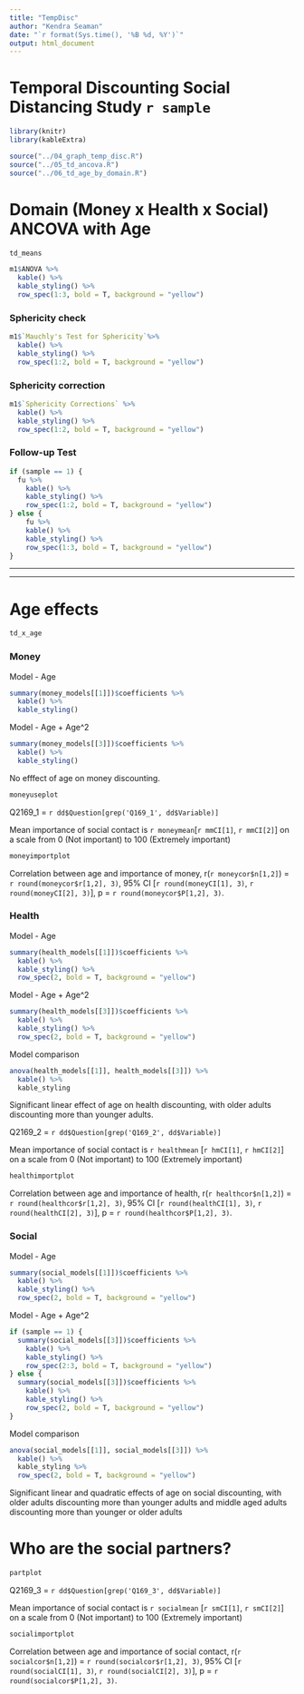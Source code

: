 ```yaml
---
title: "TempDisc"
author: "Kendra Seaman"
date: "`r format(Sys.time(), '%B %d, %Y')`"
output: html_document
---
```


# Temporal Discounting Social Distancing Study `r sample`

```r
library(knitr)
library(kableExtra)
```

```r
source("../04_graph_temp_disc.R")
source("../05_td_ancova.R")
source("../06_td_age_by_domain.R")
```

# Domain (Money x Health x Social) ANCOVA with Age 
```r
td_means
```

```r
m1$ANOVA %>%
  kable() %>%
  kable_styling() %>%
  row_spec(1:3, bold = T, background = "yellow")
```

### Sphericity check
```r
m1$`Mauchly's Test for Sphericity`%>%
  kable() %>%
  kable_styling() %>%
  row_spec(1:2, bold = T, background = "yellow")
```

### Sphericity correction
```r
m1$`Sphericity Corrections` %>%
  kable() %>%
  kable_styling() %>%
  row_spec(1:2, bold = T, background = "yellow")
```

### Follow-up Test
```r
if (sample == 1) {
  fu %>%
    kable() %>%
    kable_styling() %>%
    row_spec(1:2, bold = T, background = "yellow") 
} else {
    fu %>%
    kable() %>%
    kable_styling() %>%
    row_spec(1:3, bold = T, background = "yellow") 
}
```

***
***

# Age effects
```r
td_x_age
```

### Money

Model - Age
```r
summary(money_models[[1]])$coefficients %>%
  kable() %>%
  kable_styling()
```

Model - Age + Age^2
```r
summary(money_models[[3]])$coefficients %>%
  kable() %>%
  kable_styling()
```

No efffect of age on money discounting.

```r
moneyuseplot
```

Q2169_1 = `r dd$Question[grep('Q169_1', dd$Variable)]` 

Mean importance of social contact is `r moneymean`[`r mmCI[1]`, `r mmCI[2]`] on a scale from 0 (Not important) to 100 (Extremely important)

```r
moneyimportplot
```

Correlation between age and importance of money, r(`r moneycor$n[1,2]`) = `r round(moneycor$r[1,2], 3)`, 95% CI [`r round(moneyCI[1], 3)`, `r round(moneyCI[2], 3)`], p = `r round(moneycor$P[1,2], 3)`.

### Health 

Model - Age
```r
summary(health_models[[1]])$coefficients %>%
  kable() %>%
  kable_styling() %>%
  row_spec(2, bold = T, background = "yellow")
```

Model - Age + Age^2
```r
summary(health_models[[3]])$coefficients %>%
  kable() %>%
  kable_styling() %>%
  row_spec(2, bold = T, background = "yellow")
```

Model comparison
```r
anova(health_models[[1]], health_models[[3]]) %>% 
  kable() %>%
  kable_styling
```

Significant linear effect of age on health discounting, with older adults discounting more than younger adults.

Q2169_2 = `r dd$Question[grep('Q169_2', dd$Variable)]` 

Mean importance of social contact is `r healthmean` [`r hmCI[1]`, `r hmCI[2]`] on a scale from 0 (Not important) to 100 (Extremely important)

```r
healthimportplot
```

Correlation between age and importance of health, r(`r healthcor$n[1,2]`) = `r round(healthcor$r[1,2], 3)`, 95% CI [`r round(healthCI[1], 3)`, `r round(healthCI[2], 3)`], p = `r round(healthcor$P[1,2], 3)`.

### Social

Model - Age
```r
summary(social_models[[1]])$coefficients %>%
  kable() %>%
  kable_styling() %>%
  row_spec(2, bold = T, background = "yellow")
```

Model - Age + Age^2
```r
if (sample == 1) {
  summary(social_models[[3]])$coefficients %>%
    kable() %>%
    kable_styling() %>%
    row_spec(2:3, bold = T, background = "yellow")
} else {
  summary(social_models[[3]])$coefficients %>%
    kable() %>%
    kable_styling() %>%
    row_spec(2, bold = T, background = "yellow")
}
```

Model comparison
```r
anova(social_models[[1]], social_models[[3]]) %>% 
  kable() %>%
  kable_styling %>%
  row_spec(2, bold = T, background = "yellow")
```

Significant linear and quadratic effects of age on social discounting, with older adults discounting more than younger adults and middle aged adults discounting more than younger or older adults

# Who are the social partners?
```r
partplot
```

Q2169_3 = `r dd$Question[grep('Q169_3', dd$Variable)]` 

Mean importance of social contact is `r socialmean` [`r smCI[1]`, `r smCI[2]`] on a scale from 0 (Not important) to 100 (Extremely important)

```r
socialimportplot
```

Correlation between age and importance of social contact, r(`r socialcor$n[1,2]`) = `r round(socialcor$r[1,2], 3)`, 95% CI [`r round(socialCI[1], 3)`, `r round(socialCI[2], 3)`],  p = `r round(socialcor$P[1,2], 3)`.